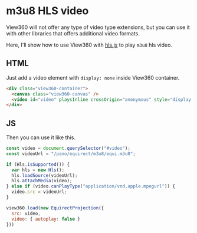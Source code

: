
# m3u8 HLS video

<HLS />

View360 will not offer any type of video type extensions, but you can use it with other libraries that offers additional video formats.

Here, I'll show how to use View360 with [hls.js](https://github.com/video-dev/hls.js/) to play `m3u8` hls video.

## HTML
Just add a video element with `display: none` inside View360 container.
```html
<div class="view360-container">
  <canvas class="view360-canvas" />
  <video id="video" playsInline crossOrigin="anonymous" style="display: none;" />
</div>
```

## JS
Then you can use it like this.
```js
const video = document.querySelector("#video");
const videoUrl = "/pano/equirect/m3u8/equi.m3u8";

if (Hls.isSupported()) {
  var hls = new Hls();
  hls.loadSource(videoUrl);
  hls.attachMedia(video);
} else if (video.canPlayType("application/vnd.apple.mpegurl")) {
  video.src = videoUrl;
}

view360.load(new EquirectProjection({
  src: video,
  video: { autoplay: false }
}))
```
